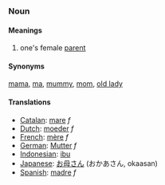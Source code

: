 ===Noun===
====Meanings====
#one's female [[parent]]

====Synonyms====

[[mama]], [[ma]], [[mummy]], [[mom]], [[old lady]]

====Translations====
*[[Catalan]]: [[mare]] ''f''
*[[Dutch]]: [[moeder]] ''f''
*[[French]]: [[mère]] ''f''
*[[German]]: [[Mutter]] ''f''
*[[Indonesian]]: [[ibu]]
*[[Japanese]]: [[お母さん]] (おかあさん, okaasan)
*[[Spanish]]: [[madre]] ''f''